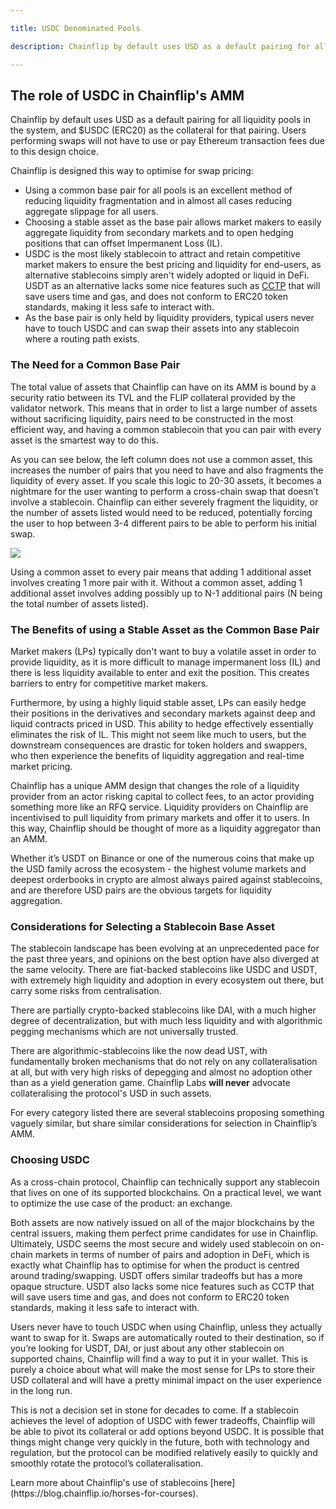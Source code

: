 ```yaml
---

title: USDC Denominated Pools

description: Chainflip by default uses USD as a default pairing for all liquidity pools in the system, and $USDC (ERC20) as the collateral for that pairing.

---
```



## The role of USDC in Chainflip's AMM

Chainflip by default uses USD as a default pairing for all liquidity pools in the system, and $USDC (ERC20) as the collateral for that pairing. Users performing swaps will not have to use or pay Ethereum transaction fees due to this design choice.

Chainflip is designed this way to optimise for swap pricing:

- Using a common base pair for all pools is an excellent method of reducing liquidity fragmentation and in almost all cases reducing aggregate slippage for all users.&#x20;
- Choosing a stable asset as the base pair allows market makers to easily aggregate liquidity from secondary markets and to open hedging positions that can offset Impermanent Loss (IL).
- USDC is the most likely stablecoin to attract and retain competitive market makers to ensure the best pricing and liquidity for end-users, as alternative stablecoins simply aren't widely adopted or liquid in DeFi. USDT as an alternative lacks some nice features such as [CCTP](https://developers.circle.com/stablecoin/docs) that will save users time and gas, and does not conform to ERC20 token standards, making it less safe to interact with.
- As the base pair is only held by liquidity providers, typical users never have to touch USDC and can swap their assets into any stablecoin where a routing path exists.

### The Need for a Common Base Pair

The total value of assets that Chainflip can have on its AMM is bound by a security ratio between its TVL and the FLIP collateral provided by the validator network. This means that in order to list a large number of assets without sacrificing liquidity, pairs need to be constructed in the most efficient way, and having a common stablecoin that you can pair with every asset is the smartest way to do this.

As you can see below, the left column does not use a common asset, this increases the number of pairs that you need to have and also fragments the liquidity of every asset. If you scale this logic to 20-30 assets, it becomes a nightmare for the user wanting to perform a cross-chain swap that doesn’t involve a stablecoin. Chainflip can either severely fragment the liquidity, or the number of assets listed would need to be reduced, potentially forcing the user to hop between 3-4 different pairs to be able to perform his initial swap.

![](/concepts/pools.png)

Using a common asset to every pair means that adding 1 additional asset involves creating 1 more pair with it. Without a common asset, adding 1 additional asset involves adding possibly up to N-1 additional pairs (N being the total number of assets listed).

### The Benefits of using a Stable Asset as the Common Base Pair

Market makers (LPs) typically don't want to buy a volatile asset in order to provide liquidity, as it is more difficult to manage impermanent loss (IL) and there is less liquidity available to enter and exit the position. This creates barriers to entry for competitive market makers.

Furthermore, by using a highly liquid stable asset, LPs can easily hedge their positions in the derivatives and secondary markets against deep and liquid contracts priced in USD. This ability to hedge effectively essentially eliminates the risk of IL. This might not seem like much to users, but the downstream consequences are drastic for token holders and swappers, who then experience the benefits of liquidity aggregation and real-time market pricing.

Chainflip has a unique AMM design that changes the role of a liquidity provider from an actor risking capital to collect fees, to an actor providing something more like an RFQ service. Liquidity providers on Chainflip are incentivised to pull liquidity from primary markets and offer it to users. In this way, Chainflip should be thought of more as a liquidity aggregator than an AMM.

Whether it’s USDT on Binance or one of the numerous coins that make up the USD family across the ecosystem - the highest volume markets and deepest orderbooks in crypto are almost always paired against stablecoins, and are therefore USD pairs are the obvious targets for liquidity aggregation.

### Considerations for Selecting a Stablecoin Base Asset

The stablecoin landscape has been evolving at an unprecedented pace for the past three years, and opinions on the best option have also diverged at the same velocity. There are fiat-backed stablecoins like USDC and USDT, with extremely high liquidity and adoption in every ecosystem out there, but carry some risks from centralisation.

There are partially crypto-backed stablecoins like DAI, with a much higher degree of decentralization, but with much less liquidity and with algorithmic pegging mechanisms which are not universally trusted.

There are algorithmic-stablecoins like the now dead UST, with fundamentally broken mechanisms that do not rely on any collateralisation at all, but with very high risks of depegging and almost no adoption other than as a yield generation game. Chainflip Labs **will never** advocate collateralising the protocol's USD in such assets.

For every category listed there are several stablecoins proposing something vaguely similar, but share similar considerations for selection in Chainflip’s AMM.

### Choosing USDC

As a cross-chain protocol, Chainflip can technically support any stablecoin that lives on one of its supported blockchains. On a practical level, we want to optimize the use case of the product: an exchange.

Both assets are now natively issued on all of the major blockchains by the central issuers, making them perfect prime candidates for use in Chainflip. Ultimately, USDC seems the most secure and widely used stablecoin on on-chain markets in terms of number of pairs and adoption in DeFi, which is exactly what Chainflip has to optimise for when the product is centred around trading/swapping. USDT offers similar tradeoffs but has a more opaque structure. USDT also lacks some nice features such as CCTP that will save users time and gas, and does not conform to ERC20 token standards, making it less safe to interact with.&#x20;

Users never have to touch USDC when using Chainflip, unless they actually want to swap for it. Swaps are automatically routed to their destination, so if you’re looking for USDT, DAI, or just about any other stablecoin on supported chains, Chainflip will find a way to put it in your wallet. This is purely a choice about what will make the most sense for LPs to store their USD collateral and will have a pretty minimal impact on the user experience in the long run.

This is not a decision set in stone for decades to come. If a stablecoin achieves the level of adoption of USDC with fewer tradeoffs, Chainflip will be able to pivot its collateral or add options beyond USDC. It is possible that things might change very quickly in the future, both with technology and regulation, but the protocol can be modified relatively easily to quickly and smoothly rotate the protocol’s collateralisation.

<Callout type="info">
  Learn more about Chainflip's use of stablecoins
  [here](https://blog.chainflip.io/horses-for-courses).
</Callout>
